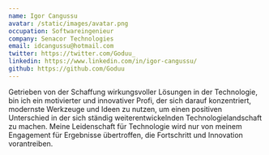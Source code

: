 ```yaml
---
name: Igor Cangussu
avatar: /static/images/avatar.png
occupation: Softwareingenieur
company: Senacor Technologies
email: idcangussu@hotmail.com
twitter: https://twitter.com/Goduu_
linkedin: https://www.linkedin.com/in/igor-cangussu/
github: https://github.com/Goduu
---
```


Getrieben von der Schaffung wirkungsvoller Lösungen in der Technologie, bin ich ein motivierter und innovativer Profi, der sich darauf konzentriert, modernste Werkzeuge und Ideen zu nutzen, um einen positiven Unterschied in der sich ständig weiterentwickelnden Technologielandschaft zu machen. Meine Leidenschaft für Technologie wird nur von meinem Engagement für Ergebnisse übertroffen, die Fortschritt und Innovation vorantreiben.
